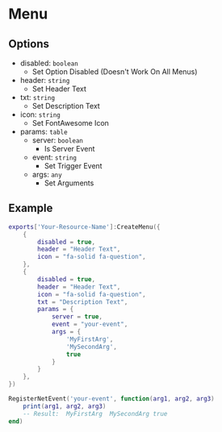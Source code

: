 # Menu

## Options

- disabled: `boolean`
    - Set Option Disabled (Doesn't Work On All Menus)
- header: `string`
    - Set Header Text
- txt: `string`
    - Set Description Text
- icon: `string`
    - Set FontAwesome Icon
- params: `table`
    - server: `boolean`
        - Is Server Event
    - event: `string`
        - Set Trigger Event
    - args: `any`
        - Set Arguments

## Example

```lua
exports['Your-Resource-Name']:CreateMenu({
    {
        disabled = true,                                        
        header = "Header Text",                               
        icon = "fa-solid fa-question",
    },
    {
        disabled = true,                                        
        header = "Header Text",                               
        icon = "fa-solid fa-question",                       
        txt = "Description Text",                                
        params = {                                              
            server = true,                                     
            event = "your-event",                         
            args = {                                            
                'MyFirstArg',
                'MySecondArg',
                true   
            }                         
        }
    },
})

RegisterNetEvent('your-event', function(arg1, arg2, arg3)
    print(arg1, arg2, arg3)
    -- Result:  MyFirstArg  MySecondArg true
end)
```